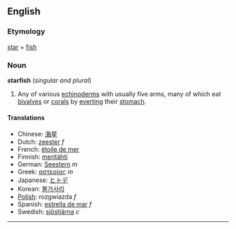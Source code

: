 ==English==
===Etymology===
[[star]] + [[fish]]

===Noun===
'''starfish''' (''singular and plural'')

# Any of various [[echinoderm]]s with usually five arms, many of which eat [[bivalve]]s or [[coral]]s by [[evert]]ing their [[stomach]].

====Translations====
*Chinese: [[海星]]
*Dutch: [[zeester]] ''f''
*French: [[étoile de mer]]
*Finnish: [[meritähti]]
*German: [[Seestern]] ''m''
*Greek: [[αστερίας]] ''m''
*Japanese: [[ヒトデ]]
*Korean: [[불가사리]]
*[[Polish]]: rozgwiazda ''f''
*Spanish: [[estrella de mar]] ''f''
*Swedish: [[sjöstjärna]] ''c''

----